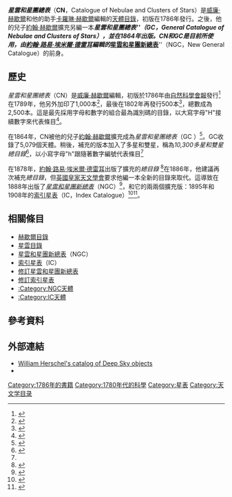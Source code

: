 '''''星雲和星團總表'''''（'''CN'''，Catalogue of Nebulae and Clusters of Stars）是[[威廉·赫歇爾|威廉·赫歇爾]]和他的助手[[卡羅琳·赫歇爾|卡羅琳·赫歇爾]]編輯的[[天體目錄|天體目錄]]，初版在1786年發行。之後，他的兒子[[約翰·赫歇爾|約翰·赫歇爾]]擴充另編一本'''''星雲和星團總表'''''（GC，General Catalogue of Nebulae and Clusters of Stars），並在1864年出版。CN和GC是目前所使用，由[[約翰·路易·埃米爾·德雷耳|約翰·路易·埃米爾·德雷耳]]編輯的'''''[[星雲和星團新總表|星雲和星團新總表]]'''''（NGC，New General Catalogue）的前身。

== 歷史 ==
''星雲和星團總表''（CN）是[[威廉·赫歇爾|威廉·赫歇爾]]編輯，初版於1786年由[[自然科學會報|自然科學會報]]發行<ref>
{{cite journal
 |last=Herschel |first=W.
 |year=1786
 |title=Catalogue of One Thousand New Nebulae and Clusters of Stars
 |journal=[[Philosophical_Transactions_of_the_Royal_Society_of_London|Philosophical Transactions of the Royal Society of London]]
 |volume=76 |pages=457–499
 |bibcode=1786RSPT...76..457H
 |doi=10.1098/rstl.1786.0027
}}</ref>在1789年，他另外加印了1,000本<ref>
{{cite journal
 |last=Herschel |first=W.
 |year=1789
 |title=Catalogue of a Second Thousand of New Nebulae and Clusters of Stars; with a Few Introductory Remarks on the Construction of the Heavens
 |journal=[[Philosophical_Transactions_of_the_Royal_Society_of_London|Philosophical Transactions of the Royal Society of London]]
 |volume=79 |pages=212–255
 |bibcode=1789RSPT...79..212H
 |doi=10.1098/rstl.1789.0021
}}</ref>，最後在1802年再發行500本<ref>
{{cite journal
 |last=Herschel |first=W.
 |year=1802
 |title=Catalogue of 500 New Nebulae, Nebulous Stars, Planetary Nebulae, and Clusters of Stars; with Remarks on the Construction of the Heavens
 |journal=[[Philosophical_Transactions_of_the_Royal_Society_of_London|Philosophical Transactions of the Royal Society of London]]
 |volume=92 |pages=477–528
 |bibcode=1802RSPT...92..477H
 |doi=10.1098/rstl.1802.0021
}}</ref>，總數成為2,500本。這是最先採用字母和數字的組合最為識別碼的目錄，以大寫字母"H"接續數字來代表條目<ref name=Tenn-2013> {{cite journal 
 |title= Keepers of the Double Stars 
 |author= Joseph S. Tenn 
 |date= 29 April 2013 
 |bibcode= 2013JAHH...16...81T 
 |arxiv= 1304.5494 
 |publicationdate= March 2013 
 |journal= Journal of Astronomical History and Heritage 
 |issn= 1440-2807 
 |volume= 16 
 |number= 1 
 |page= 81-93 
 |year= 2013 
}} </ref>。

在1864年，CN被他的兒子[[約翰·赫歇爾|約翰·赫歇爾]]擴充成為''星雲和星團總表''（GC
）<ref>
{{cite journal
 |last=Herschel |first=J. F. W
 |year=1864
 |title=Catalogue of Nebulae and Clusters of Stars
 |journal=[[Philosophical_Transactions_of_the_Royal_Society_of_London|Philosophical Transactions of the Royal Society of London]]
 |volume=154 |pages=1–137
 |bibcode=1864RSPT..154....1H
 |doi=10.1098/rstl.1864.0001
}}</ref>。GC收錄了5,079個天體。稍後，補充的版本加入了多星和雙星，稱為''10,300多星和雙星總目錄''<ref>{{cite web|title=John Frederick William Herschel - Biography|url=http://www.egs.edu/library/john-herschel/biography/|publisher=The European Graduate School Library|accessdate=22 October 2013|deadurl=yes|archiveurl=https://web.archive.org/web/20131023061325/http://www.egs.edu/library/john-herschel/biography/|archivedate=2013年10月23日}}</ref>，以小寫字母"h"跟隨著數字編號代表條目<ref name=Tenn-2013 />

在1878年，[[約翰·路易·埃米爾·德雷耳|約翰·路易·埃米爾·德雷耳]]出版了擴充的''總目錄'' <ref>
{{cite journal
 |last=Dreyer |first=J. L. E.
 |year=1878
 |title=A Supplement to Sir John Herschel's "General Catalogue of Nebulae and Clusters of Stars"
 |url=http://ia600504.us.archive.org/20/items/supplementtosirj00dreyrich/supplementtosirj00dreyrich.pdf
 |journal=[[Transactions_of_the_Royal_Irish_Academy|Transactions of the Royal Irish Academy]]
 |volume=26 |issue= |pages=391–426
 |jstor=30079091
}}</ref>在1886年，他建議再次補充''總目錄''，但[[英國皇家天文學會|英國皇家天文學會]]要求他編一本全新的目錄來取代。這導致在1888年出版了''[[星雲和星團新總表|星雲和星團新總表]]''（NGC）<ref name="Dryer1888">
{{cite journal
 |last=Dreyer |first=J. L. E.
 |year=1888
 |title=A New General Catalogue of Nebulae and Clusters of Stars, Being the Catalogue of the Late Sir John F.W. Herschel, Bart., Revised, Corrected, and Enlarged
 |url=http://archive.org/download/newgeneralcatalo00dreyrich/newgeneralcatalo00dreyrich.pdf
 |journal=[[Memoirs_of_the_Royal_Astronomical_Society|Memoirs of the Royal Astronomical Society]]
 |volume=49 |issue= |pages=1–237
 |bibcode=1888MmRAS..49....1D
}}</ref>，和它的兩兩個擴充版：1895年和1908年的[[索引星表|索引星表]]（IC，Index Catalogue）<ref>
{{cite journal
 |last=Dreyer |first=J. L. E.
 |year=1895
 |title=Index Catalogue of Nebulae Found in the Years 1888 to 1894, with Notes and Corrections to the New General Catalogue
 |journal=[[Memoirs_of_the_Royal_Astronomical_Society|Memoirs of the Royal Astronomical Society]]
 |volume=51 |issue= |pages=185–228
 |bibcode=1895MmRAS..51..185D
}}</ref><ref>
{{cite journal
 |last=Dreyer |first=J. L. E.
 |year=1908
 |title=Second Index Catalogue of Nebulae and Clusters of Stars; Containing Objects Found in the Years 1895 to 1907, with Notes and Corrections to the New General Catalogue and to the Index Catalogue for 1888–94
 |url=http://archive.org/download/secondindexcatal00dreyrich/secondindexcatal00dreyrich.pdf
 |journal=[[Memoirs_of_the_Royal_Astronomical_Society|Memoirs of the Royal Astronomical Society]]
 |volume=59 |issue= |pages=105–198
 |bibcode=1908MmRAS..59..105D
}}</ref>。

== 相關條目 ==
* [[赫歇爾目錄|赫歇爾目錄]]
* [[星雲目錄|星雲目錄]]
* [[星雲和星團新總表|星雲和星團新總表]]（NGC）
* [[索引星表|索引星表]]（IC）
* [[修訂星雲和星團新總表|修訂星雲和星團新總表]]
* [[修訂索引星表|修訂索引星表]]
* [[:Category:NGC天體|:Category:NGC天體]]
* [[:Category:IC天體|:Category:IC天體]]

== 參考資料 ==
{{reflist}}

== 外部連結 ==
*[http://messier.seds.org/xtra/similar/herschel.html William Herschel's catalog of Deep Sky objects] {{Wayback|url=http://messier.seds.org/xtra/similar/herschel.html |date=20150419222632 }}
*{{cite web|url=http://www.archive.org/details/generalcatalogue00hersrich|title=A general catalogue of nebulæ and clusters of stars, arranged in order of right ascension and reduced to the common epoch 1860.0 (with precessions computed for the epoch 1880.0) (1864)|work=[http://www.archive.org archive.org]}}


[[Category:1786年的書籍|Category:1786年的書籍]]
[[Category:1780年代的科學|Category:1780年代的科學]]
[[Category:星表|Category:星表]]
[[Category:天文学目录|Category:天文学目录]]
